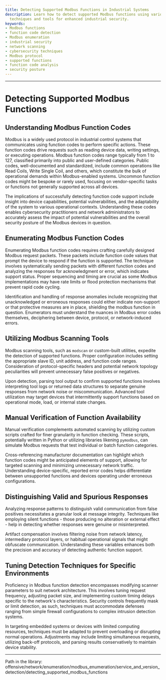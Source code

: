 ```yaml
---
title: Detecting Supported Modbus Functions in Industrial Systems
description: Learn how to detect supported Modbus functions using various scanning
  techniques and tools for enhanced industrial security.
keywords:
- Modbus functions
- function code detection
- Modbus enumeration
- industrial security
- network scanning
- cybersecurity techniques
- Modbus protocol
- supported functions
- function code analysis
- security posture
---
```


---

# Detecting Supported Modbus Functions

## Understanding Modbus Function Codes

Modbus is a widely used protocol in industrial control systems that communicates using function codes to perform specific actions. These function codes drive requests such as reading device data, writing settings, or executing operations. Modbus function codes range typically from 1 to 127, classified primarily into public and user-defined categories. Public codes, well-documented and standardized, include common operations like Read Coils, Write Single Coil, and others, which constitute the bulk of operational demands within Modbus-enabled systems. Uncommon function codes might be bespoke or rarely used, focusing on vendor-specific tasks or functions not generally supported across all devices.

The implications of successfully detecting function code support include insight into device capabilities, potential vulnerabilities, and the adaptability of the system to various operational contexts. Understanding these codes enables cybersecurity practitioners and network administrators to accurately assess the impact of potential vulnerabilities and the overall security posture of the Modbus devices in question.

## Enumerating Modbus Function Codes

Enumerating Modbus function codes requires crafting carefully designed Modbus request packets. These packets include function code values that prompt the device to respond if the function is supported. The technique involves systematically sending packets with different function codes and analyzing the responses for acknowledgment or error, which indicates support status. Proper sequencing and timing are crucial as some Modbus implementations may have rate limits or flood protection mechanisms that prevent rapid code cycling.

Identification and handling of response anomalies include recognizing that unacknowledged or erroneous responses could either indicate non-support or that protective measures are in place, shielding the modbus function in question. Enumerators must understand the nuances in Modbus error codes themselves, deciphering between device, protocol, or network-induced errors.

## Utilizing Modbus Scanning Tools

Modbus scanning tools, such as `modscan` or custom-built utilities, expedite the detection of supported functions. Proper configuration includes setting the appropriate slave ID, unit address, and function code ranges. Consideration of protocol-specific headers and potential network topology peculiarities will prevent unnecessary false positives or negatives. 

Upon detection, parsing tool output to confirm supported functions involves interpreting tool logs or returned data structures to separate genuine responses from network noise or miscommunication. Advanced tool utilization may target devices that intermittently support functions based on operational mode, load, or internal state changes.

## Manual Verification of Function Availability

Manual verification complements automated scanning by utilizing custom scripts crafted for finer granularity in function checking. These scripts, potentially written in Python or utilizing libraries likening `pymodbus`, can simulate Modbus requests that test individual or batch function categories. 

Cross-referencing manufacturer documentation can highlight which function codes might be anticipated elements of support, allowing for targeted scanning and minimizing unnecessary network traffic. Understanding device-specific, reported error codes helps differentiate between unsupported functions and devices operating under erroneous configurations.

## Distinguishing Valid and Spurious Responses

Analyzing response patterns to distinguish valid communication from false positives necessitates a granular look at message integrity. Techniques like employing silent functions - those producing no alteration or external effect - help in detecting whether responses were genuine or misinterpreted. 

Artifact compensation involves filtering noise from network latency, intermediary protocol layers, or habitual operational signals that might obfuscate communication. Understanding these variables enhances both the precision and accuracy of detecting authentic function support.

## Tuning Detection Techniques for Specific Environments

Proficiency in Modbus function detection encompasses modifying scanner parameters to suit network architecture. This involves tuning request frequency, adjusting packet size, and implementing custom timing delays specific to the network's characteristics. Security controls frequently mask or limit detection, as such, techniques must accommodate defenses ranging from simple firewall configurations to complex intrusion detection systems.

In targeting embedded systems or devices with limited computing resources, techniques must be adapted to prevent overloading or disrupting normal operations. Adjustments may include limiting simultaneous requests, utilizing back-off protocols, and parsing results conservatively to maintain device stability.

---

Path in the library: offensive/network/enumeration/modbus_enumeration/service_and_version_detection/detecting_supported_modbus_functions